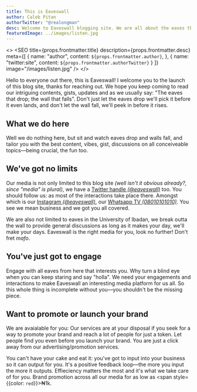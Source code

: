 ```yaml
---
title: This is Eaveswall
author: Caleb Pitan
authorTwitter: "@realongman"
desc: Welcome to Eaveswall blogging site. We are all about the eaves that drop and the wall that falls. Ain't nothin' false about that.
featuredImage: ../images/listen.jpg
---
```


<>
  <SEO
    title={props.frontmatter.title}
    description={props.frontmatter.desc}
    meta={[
      {
        name: "author",
        content: `${props.frontmatter.author}`,
      },
      {
        name: "twitter:site",
        content: `${props.frontmatter.authorTwitter}`
      }
    ]}
    image="/images/listen.jpg"
  />
</>

Hello to everyone out there, this is Eaveswall! I welcome you to the launch of this blog site, thanks for reaching out. We hope you keep coming to read our intriguing contents, gists, updates and as we usually say: "The eaves that drop; the wall that falls". Don't just let the eaves drop we'll pick it before it even lands, and don't let the wall fall, we'll peek in before it rises.

## What we do here

Well we do nothing here, but sit and watch eaves drop and walls fall, and tailor you with the best content, vibes, gist, discussions on all conceiveable topics&mdash;being crucial, the fun too.

## We've got no limits

Our media is not only limited to this blog site _(well isn't it obvious already?, since "media" is plural)_, we have a [Twitter handle _(@eaveswall)_](https://twitter.com/eaveswall) too. You should follow us: as most of the interactions take place there. Amongst which is our [Instagram _(@eaveswall)_](https://instagram.com/eaveswall), our [Whatsapp TV _(08010101010)_](https://api.whatsapp.com/2348010101010). You see we mean business and we got you all covered.

We are also not limited to eaves in the University of Ibadan, we break outta the wall to provide general discussions as long as it makes your day, we'll make your days. Eaveswall is the right media for you, look no further! Don't fret _mafo_.

## You've just got to engage

Engage with all eaves from here that interests you. Why turn a blind eye when you can keep staring and say "holla". We need your engagements and interactions to make Eaveswall an interesting media platform for us all. So this whole thing is incomplete without you&mdash;you shouldn't be the missing piece.

## Want to promote or launch your brand

We are avaialable for you: Our services are at your disposal if you seek for a way to promote your brand and reach a lot of people for just a token. Let people find you even before you launch your brand. You are just a click away from our advertising/promotion services.

You can't have your cake and eat it: you've got to input into your business so it can output for you. It's a positive feedback loop&mdash;the more you input the more it outputs. Effieciency matters the most and it's what we take care of for you. Brand promotion across all our media for as low as <span style={{color: `red`}}>&#8358;1k.</span>
